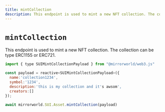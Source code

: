 ```yaml
---
title: mintCollection
description: This endpoint is used to mint a new NFT collection. The collection can be type ERC1155 or ERC721
---
```


# `mintCollection`

This endpoint is used to mint a new NFT collection. The collection can be type ERC1155 or ERC721.

```js
import { type SUIMintCollectionPayload } from "@mirrorworld/web3.js"

const payload = reactive<SUIMintCollectionPayload>({
  name:'collection1234',
  symbol:'1234',
  description:'this is my collection and it's awsom',
  creators:[]
});

await mirrorworld.SUI.Asset.mintCollection(payload)
```
